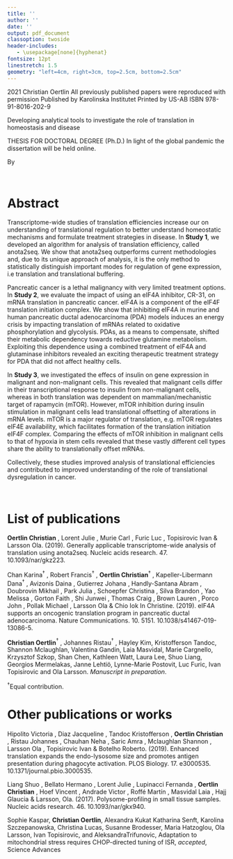 ```yaml
---
title: ''
author: ''
date: ''
output: pdf_document
classoption: twoside
header-includes:
   - \usepackage[none]{hyphenat}
fontsize: 12pt
linestretch: 1.5
geometry: "left=4cm, right=3cm, top=2.5cm, bottom=2.5cm"
---
```


\pagenumbering{gobble}

\begin{center}

\vspace{50px}

From DEPARTMENT OF ONCOLOGY AND PATHOLOGY\\
Karolinska Institutet, Stockholm, Sweden\\

\vspace{75px}

\begin{Large}
\textbf{DEVELOPING ANALYTICAL TOOLS TO INVESTIGATE THE ROLE OF TRANSLATION IN HOMEOSTASIS AND DISEASE}
\end{Large}

\vspace{25px}

\begin{large}
Christian Oertlin
\end{large}

\vspace{100px}

\includegraphics[width=3.5in]{../figures/logo-KI_large.pdf}

\vspace{50px}

\begin{large}
Stockholm 2021
\end{large}
\end{center}

\clearpage

\vspace*{\fill}
\copyright 2021 Christian Oertlin\newline
All previously published papers were reproduced with permission\newline
Published by Karolinska Institutet\newline
Printed by US-AB\newline
ISBN 978-91-8016-202-9

\clearpage

Developing analytical tools to investigate the role of translation in homeostasis and disease

THESIS FOR DOCTORAL DEGREE (Ph.D.)\newline
In light of the global pandemic the dissertation will be held online.

By

\textbf{Christian Oertlin}
\begin{small}
\begin{minipage}[t]{0.55\textwidth}

\textit{Principal Supervisor:}\\
Dr. Ola Larsson\\
Karolinska Institutet\\
Department of Oncology and Pathology\\

\textit{Co-supervisor:}\\
Dr. Ivan Topisirovic\\
McGill University\\
Department of Oncology\\

\end{minipage}
\begin{minipage}[t]{0.55\textwidth}
\textit{Opponent:}\\
Prof. Alessandro Quattrone\\
University of Trento\\
Department of Cellular, Computational and Integrative Biology\\

\textit{Examination Board:}\\
Prof. Lukas Käll\\
Kungliga Tekniska Högskolan\\
Division of Gene Technology\\

Prof. Arne Östman\\
Karolinska Institutet\\
Department of Oncology\\

Prof. Rickard Sandberg\\
Karolinska Institutet\\
Department of Cell and Molecular Biology\\

\end{minipage}
\end{small}
\clearpage
\newpage

\

\newpage

# Abstract

Transcriptome-wide studies of translation efficiencies increase our on understanding of translational regulation to better understand homeostatic mechanisms and formulate treatment strategies in disease. In **Study 1**, we developed an algorithm for analysis of translation efficiency, called anota2seq. We show that anota2seq outperforms current methodologies and, due to its unique approach of analysis, it is the only method to statistically distinguish important modes for regulation of gene expression, i.e translation and translational buffering.

Pancreatic cancer is a lethal malignancy with very limited treatment options. In **Study 2**, we evaluate the impact of using an eIF4A inhibitor, CR-31, on mRNA translation in pancreatic cancer. eIF4A is a component of the eIF4F translation initiation complex. We show that inhibiting eIF4A in murine and human pancreatic ductal adenocarcinoma (PDA) models induces an energy crisis by impacting translation of mRNAs related to oxidative phosphorylation and glycolysis. PDAs, as a means to compensate, shifted their metabolic dependency towards reductive glutamine metabolism. Exploiting this dependence using a combined treatment of eIF4A and glutaminase inhibitors revealed an exciting therapeutic treatment strategy for PDA that did not affect healthy cells.

In **Study 3**, we investigated the effecs of insulin on gene expression in malignant and  non-malignant cells. This revealed that malignant cells differ in their transcriptional response to insulin from non-malignant cells, whereas in both translation was dependent on mammalian/mechanistic target of rapamycin (mTOR). However, mTOR inhibition during insulin stimulation in malignant cells lead translational offsetting of alterations in mRNA levels. mTOR is a major regulator of translation, e.g.  mTOR regulates eIF4E availability, which facilitates formation of the translation initiation eIF4F complex. Comparing the effects of mTOR inhibition in malignant cells to that of hypoxia in stem cells revealed that these vastly different cell types share the ability to translationally offset mRNAs.

Collectively, these studies improved analysis of translational efficiencies and contributed to improved understanding of the role of translational dysregulation in cancer.

\clearpage
\newpage

\

\newpage

# List of publications

**Oertlin Christian** , Lorent Julie , Murie Carl , Furic Luc , Topisirovic Ivan & Larsson Ola. (2019). Generally applicable transcriptome-wide analysis of translation using anota2seq. Nucleic acids research. 47. 10.1093/nar/gkz223. 

Chan Karina$^\dagger$ , Robert Francis$^\dagger$ , **Oertlin Christian**$^\dagger$ , Kapeller-Libermann Dana$^\dagger$ , Avizonis Daina , Gutierrez Johana , Handly-Santana Abram , Doubrovin Mikhail , Park Julia , Schoepfer Christina , Silva Brandon , Yao Melissa , Gorton Faith , Shi Junwei , Thomas Craig , Brown Lauren , Porco John , Pollak Michael , Larsson Ola & Chio Iok In Christine. (2019). eIF4A supports an oncogenic translation program in pancreatic ductal adenocarcinoma. Nature Communications. 10. 5151. 10.1038/s41467-019-13086-5.

**Christian Oertlin**$^\dagger$ , Johannes Ristau$^\dagger$ ,  Hayley Kim, Kristofferson Tandoc, Shannon Mclaughlan, Valentina Gandin,  Laia Masvidal, Marie Cargnello, Krzysztof Szkop, Shan Chen, Kathleen Watt, Laura Lee, Shuo Liang, Georgios Mermelakas, Janne Lehtiö,  Lynne-Marie Postovit, Luc Furic, Ivan Topisirovic and Ola Larsson. *Manuscript in preparation*. 

$^\dagger$Equal contribution.

\clearpage

# Other publications or works

Hipolito Victoria , Diaz Jacqueline , Tandoc Kristofferson , **Oertlin Christian** , Ristau Johannes , Chauhan Neha , Saric Amra , Mclaughlan Shannon , Larsson Ola , Topisirovic Ivan & Botelho Roberto. (2019). Enhanced translation expands the endo-lysosome size and promotes antigen presentation during phagocyte activation. PLOS Biology. 17. e3000535. 10.1371/journal.pbio.3000535. 

Liang Shuo , Bellato Hermano , Lorent Julie , Lupinacci Fernanda , **Oertlin Christian** , Hoef Vincent , Andrade Victor , Roffé Martín , Masvidal Laia , Hajj Glaucia & Larsson, Ola. (2017). Polysome-profiling in small tissue samples. Nucleic acids research. 46. 10.1093/nar/gkx940. 

Sophie   Kaspar,  **Christian Oertlin**,   Alexandra   Kukat   Katharina   Senft,   Karolina   Szczepanowska, Christina Lucas, Susanne Brodesser, Maria Hatzoglou, Ola Larsson, Ivan Topisirovic, and AleksandraTrifunovic,   Adaptation   to   mitochondrial   stress   requires   CHOP-directed   tuning   of   ISR,   *accepted*, Science Advances



